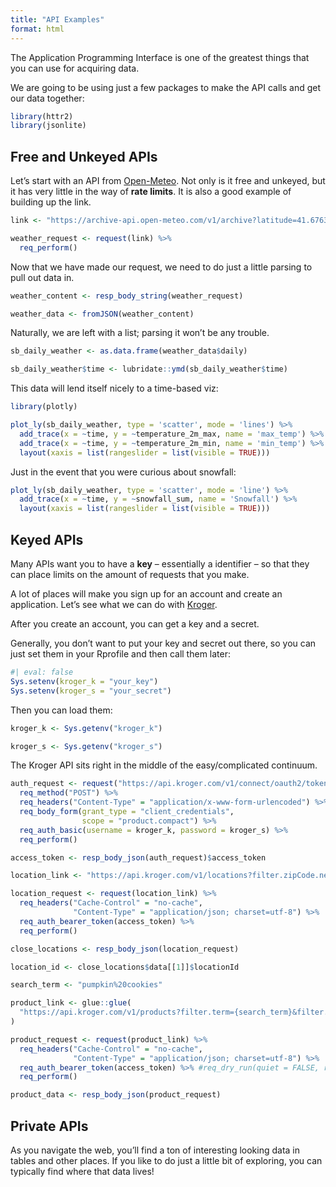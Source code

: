 ```yaml
---
title: "API Examples"
format: html
---
```


The Application Programming Interface is one of the greatest things that you can use for acquiring data. 

We are going to be using just a few packages to make the API calls and get our data together:

```r
library(httr2)
library(jsonlite)
```


## Free and Unkeyed APIs

Let's start with an API from <a href='https://open-meteo.com/'>Open-Meteo</a>. Not only is it free and unkeyed, but it has very little in the way of **rate limits**. It is also a good example of building up the link.

```r
link <- "https://archive-api.open-meteo.com/v1/archive?latitude=41.676388&longitude=-86.250275&start_date=2012-01-01&end_date=2023-10-31&daily=temperature_2m_max,temperature_2m_min,temperature_2m_mean,snowfall_sum&temperature_unit=fahrenheit&precipitation_unit=inch&timezone=America%2FNew_York"

weather_request <- request(link) %>%
  req_perform()
```

Now that we have made our request, we need to do just a little parsing to pull out data in.

```r
weather_content <- resp_body_string(weather_request)

weather_data <- fromJSON(weather_content)
```

Naturally, we are left with a list; parsing it won't be any trouble.

```r
sb_daily_weather <- as.data.frame(weather_data$daily)

sb_daily_weather$time <- lubridate::ymd(sb_daily_weather$time)
```

This data will lend itself nicely to a time-based viz:

```r
library(plotly)

plot_ly(sb_daily_weather, type = 'scatter', mode = 'lines') %>%
  add_trace(x = ~time, y = ~temperature_2m_max, name = 'max_temp') %>%
  add_trace(x = ~time, y = ~temperature_2m_min, name = 'min_temp') %>% 
  layout(xaxis = list(rangeslider = list(visible = TRUE)))
```

Just in the event that you were curious about snowfall:

```r
plot_ly(sb_daily_weather, type = 'scatter', mode = 'line') %>%
  add_trace(x = ~time, y = ~snowfall_sum, name = 'Snowfall') %>% 
  layout(xaxis = list(rangeslider = list(visible = TRUE)))
```

## Keyed APIs

Many APIs want you to have a **key** -- essentially a identifier -- so that they can place limits on the amount of requests that you make. 

A lot of places will make you sign up for an account and create an application. Let's see what we can do with <a href='https://developer.kroger.com/'>Kroger</a>. 

After you create an account, you can get a key and a secret. 

Generally, you don't want to put your key and secret out there, so you can just set them in your Rprofile and then call them later:

```r
#| eval: false
Sys.setenv(kroger_k = "your_key")
Sys.setenv(kroger_s = "your_secret")
```

Then you can load them:

```r
kroger_k <- Sys.getenv("kroger_k")

kroger_s <- Sys.getenv("kroger_s")
```

The Kroger API sits right in the middle of the easy/complicated continuum. 

```r
auth_request <- request("https://api.kroger.com/v1/connect/oauth2/token") %>%
  req_method("POST") %>%
  req_headers("Content-Type" = "application/x-www-form-urlencoded") %>%
  req_body_form(grant_type = "client_credentials", 
                scope = "product.compact") %>%
  req_auth_basic(username = kroger_k, password = kroger_s) %>%
  req_perform()

access_token <- resp_body_json(auth_request)$access_token
```

```r
location_link <- "https://api.kroger.com/v1/locations?filter.zipCode.near=46545"

location_request <- request(location_link) %>%
  req_headers("Cache-Control" = "no-cache", 
              "Content-Type" = "application/json; charset=utf-8") %>%
  req_auth_bearer_token(access_token) %>%
  req_perform()

close_locations <- resp_body_json(location_request)

location_id <- close_locations$data[[1]]$locationId
```



```r
search_term <- "pumpkin%20cookies"

product_link <- glue::glue(
  "https://api.kroger.com/v1/products?filter.term={search_term}&filter.locationId={location_id}"
)

product_request <- request(product_link) %>%
  req_headers("Cache-Control" = "no-cache", 
              "Content-Type" = "application/json; charset=utf-8") %>%
  req_auth_bearer_token(access_token) %>% #req_dry_run(quiet = FALSE, redact_headers = FALSE)
  req_perform()

product_data <- resp_body_json(product_request)
```


## Private APIs

As you navigate the web, you'll find a ton of interesting looking data in tables and other places. If you like to do just a little bit of exploring, you can typically find where that data lives!